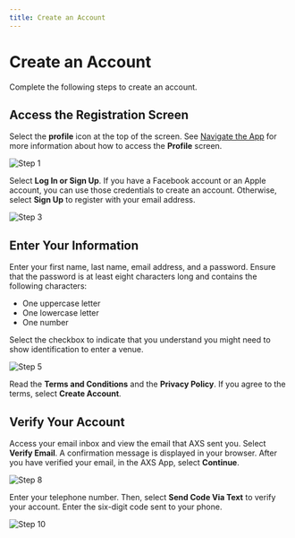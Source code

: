 ```yaml
---
title: Create an Account
---
```



# Create an Account

Complete the following steps to create an account.

<Steps>

## Access the Registration Screen

Select the **profile** icon at the top of the screen. See [Navigate the App](/navigate-the-app) for more information about how to access the **Profile** screen.

![Step 1](/images/AXS/create_an_account/create_an_account_step_1.jpg)

Select **Log In or Sign Up**. If you have a Facebook account or an Apple account, you can use those credentials to create an account. Otherwise, select **Sign Up** to register with your email address.

![Step 3](/images/AXS/create_an_account/create_an_account_step_3.jpg)

## Enter Your Information

Enter your first name, last name, email address, and a password. Ensure that the password is at least eight characters long and contains the following characters:
- One uppercase letter
- One lowercase letter
- One number

Select the checkbox to indicate that you understand you might need to show identification to enter a venue.

![Step 5](/images/AXS/create_an_account/create_an_account_step_5.jpg)

Read the **Terms and Conditions** and the **Privacy Policy**. If you agree to the terms, select **Create Account**.

## Verify Your Account

Access your email inbox and view the email that AXS sent you. Select **Verify Email**. A confirmation message is displayed in your browser. After you have verified your email, in the AXS App, select **Continue**.

![Step 8](/images/AXS/create_an_account/create_an_account_step_8.jpg)

Enter your telephone number. Then, select **Send Code Via Text** to verify your account. Enter the six-digit code sent to your phone.

![Step 10](/images/AXS/create_an_account/create_an_account_step_10.jpg)

</Steps>